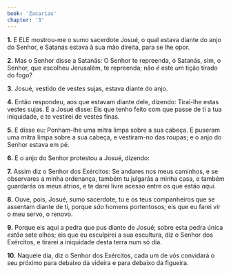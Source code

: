 ```yaml
---
book: 'Zacarias'
chapter: '3'
---
```


**1.** E ELE mostrou-me o sumo sacerdote Josué, o qual estava diante do anjo do Senhor, e Satanás estava à sua mão direita, para se lhe opor.

**2.** Mas o Senhor disse a Satanás: O Senhor te repreenda, ó Satanás, sim, o Senhor, que escolheu Jerusalém, te repreenda; não *é* este *um* tição tirado do fogo?

**3.** Josué, vestido de vestes sujas, estava diante do anjo.

**4.** Então respondeu, aos que estavam diante dele, dizendo: Tirai-lhe estas vestes sujas. E a Josué disse: Eis que tenho feito com que passe de ti a tua iniquidade, e te vestirei de vestes finas.

**5.** E disse eu: Ponham-lhe uma mitra limpa sobre a sua cabeça. E puseram uma mitra limpa sobre a sua cabeça, e vestiram-no das roupas; e o anjo do Senhor estava em pé.

**6.** E o anjo do Senhor protestou a Josué, dizendo:

**7.** Assim diz o Senhor dos Exércitos: Se andares nos meus caminhos, e se observares a minha ordenança, também tu julgarás a minha casa, e também guardarás os meus átrios, e te darei livre acesso entre os que estão *aqui*.

**8.** Ouve, pois, Josué, sumo sacerdote, tu e os teus companheiros que se assentam diante de ti, porque *são* homens portentosos; eis que eu farei vir o meu servo, o renovo.

**9.** Porque eis aqui a pedra que pus diante de Josué; sobre esta pedra única *estão* sete olhos; eis que eu esculpirei a sua escultura, diz o Senhor dos Exércitos, e tirarei a iniquidade desta terra num só dia.

**10.** Naquele dia, diz o Senhor dos Exércitos, cada um de vós convidará o seu próximo para debaixo da videira e para debaixo da figueira.